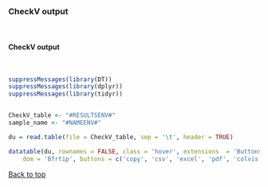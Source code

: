 <br>

### CheckV output

<br>

#### **CheckV output**

<br>


```r
suppressMessages(library(DT))
suppressMessages(library(dplyr))
suppressMessages(library(tidyr))


CheckV_table <- "#RESULTSENV#"
sample_name <- "#NAMEENV#"

du = read.table(file = CheckV_table, sep = '\t', header = TRUE)

datatable(du, rownames = FALSE, class = 'hover', extensions  = 'Buttons', options = list(
    dom = 'Bfrtip', buttons = c('copy', 'csv', 'excel', 'pdf', 'colvis')))

```

<a href="#top">Back to top</a>